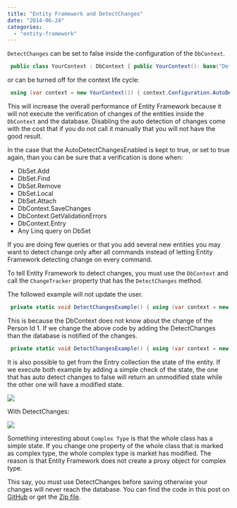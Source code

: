 ```yaml
---
title: "Entity Framework and DetectChanges"
date: "2014-06-24"
categories: 
  - "entity-framework"
---
```


`DetectChanges` can be set to false inside the configuration of the `DbContext`.


```csharp
 public class YourContext : DbContext { public YourContext(): base("DefaultConnection") { this.Configuration.AutoDetectChangesEnabled = false; } } 
```

or can be turned off for the context life cycle:


```csharp
 using (var context = new YourContext()) { context.Configuration.AutoDetectChangesEnabled = false; } 
``` 

This will increase the overall performance of Entity Framework because it will not execute the verification of changes of the entities inside the `DbContext` and the database. Disabling the auto detection of changes come with the cost that if you do not call it manually that you will not have the good result.

In the case that the AutoDetectChangesEnabled is kept to true, or set to true again, than you can be sure that a verification is done when:

- DbSet.Add
- DbSet.Find
- DbSet.Remove
- DbSet.Local
- DbSet.Attach
- DbContext.SaveChanges
- DbContext.GetValidationErrors
- DbContext.Entry
- Any Linq query on DbSet

If you are doing few queries or that you add several new entities you may want to detect change only after all commands instead of letting Entity Framework detecting change on every command.

To tell Entity Framework to detect changes, you must use the `DbContext` and call the `ChangeTracker` property that has the `DetectChanges` method.

The followed example will not update the user. 

```csharp
 private static void DetectChangesExample() { using (var context = new YourContext()) { context.Configuration.AutoDetectChangesEnabled = false; var personToModify = context.Persons.Find(1); personToModify.BirthDate = new DateTime(3050,12,12); context.SaveChanges(); } } 
``` 

This is because the DbContext does not know about the change of the Person Id 1. If we change the above code by adding the DetectChanges than the database is notified of the changes.


```csharp
 private static void DetectChangesExample() { using (var context = new YourContext()) { context.Configuration.AutoDetectChangesEnabled = false; var personToModify = context.Persons.Find(1); personToModify.BirthDate = new DateTime(3050,12,12); context.ChangeTracker.DetectChanges(); context.SaveChanges(); } } 
```

It is also possible to get from the Entry collection the state of the entity. If we execute both example by adding a simple check of the state, the one that has auto detect changes to false will return an unmodified state while the other one will have a modified state.

![](images/Unchanged-400x96.png)

With DetectChanges: 

![](images/StateChanged-400x157.png)

Something interesting about `Complex Type` is that the whole class has a simple state. If you change one property of the whole class that is marked as complex type, the whole complex type is market has modified. The reason is that Entity Framework does not create a proxy object for complex type.

This say, you must use DetectChanges before saving otherwise your changes will never reach the database. You can find the code in this post on [GitHub](https://github.com/MrDesjardins/EntityFrameworkTestConsole/tree/94af9ed008a3cd021a7cd8732cbb1f9a3f375e03) or get the [Zip file](https://github.com/MrDesjardins/EntityFrameworkTestConsole/archive/94af9ed008a3cd021a7cd8732cbb1f9a3f375e03.zip).
